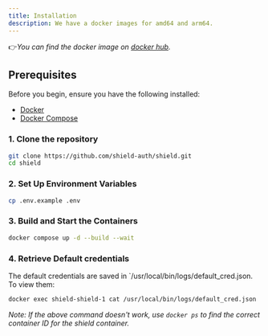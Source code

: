 ```yaml
---
title: Installation
description: We have a docker images for amd64 and arm64.
---
```


👉*You can find the docker image on [docker hub](https://hub.docker.com/r/shieldauth/shield).*

## Prerequisites

Before you begin, ensure you have the following installed:

- [Docker](https://docs.docker.com/get-docker/)
- [Docker Compose](https://docs.docker.com/compose/install/)

### 1. Clone the repository

```bash
git clone https://github.com/shield-auth/shield.git
cd shield
```

### 2. Set Up Environment Variables

```bash
cp .env.example .env
```

### 3. Build and Start the Containers

```bash
docker compose up -d --build --wait
```

### 4. Retrieve Default credentials

The default credentials are saved in `/usr/local/bin/logs/default_cred.json.
To view them:

```bash
docker exec shield-shield-1 cat /usr/local/bin/logs/default_cred.json
```

*Note: If the above command doesn't work, use `docker ps` to find the correct
container ID for the shield container.*
